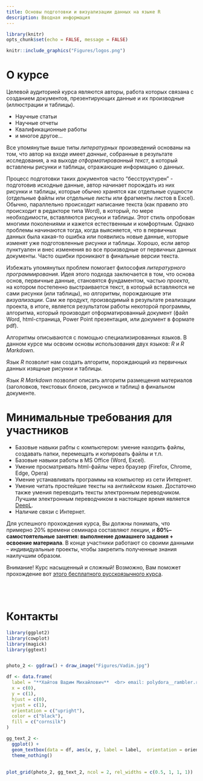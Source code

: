 ```yaml
---
title: Основы подготовки и визуализации данных на языке R
description: Вводная информация 
---
```


```r
library(knitr)
opts_chunk$set(echo = FALSE, message = FALSE)
```


```r


knitr::include_graphics("Figures/logos.png")


```




# О курсе

Целевой аудиторией курса  являются авторы, работа которых связана с созданием документов, презентирующих данные и их производные (иллюстрации и таблицы). 

- Научные статьи
- Научные отчеты
- Квалификационные работы 
- и многое другое...

Все упомянутые выше типы *литературных* произведений основаны на том, что автор на входе имеет *данные*, собранные в результате исследования, а на выходе *отформатированный текст*, в который вставлены рисунки и таблицы, отражающие информацию о данных.  

Процесс подготовки таких документов часто "бесструктурен" - подготовив исходные данные, автор начинает порождать из них рисунки и таблицы, которые обычно хранятся как отдельные сущности (отдельные файлы или отдельные листы или фрагменты листов в Excel). Обычно, параллельно происходит написание текста (как правило это происходит в редакторе типа Word), в который, по мере необходимости, вставляются рисунки и таблицы. Этот стиль опробован многими поколениями и кажется естественным и комфортным. Однако проблемы начинаются тогда, когда выясняется, что в первичных данных была какая-то ошибка или появились новые данные, которые изменят уже подготовленные рисунки и таблицы. Хорошо, если автор пунктуален и внес изменения во все производные от первичных данных документы. Часто ошибки проникают в финальные версии текста.

Избежать упомянутых проблем помогает философия *литературного программирования*. Идея этого подхода заключается в том, что основа основ, первичные данные, становятся фундаментом, частью *проекта*, на котором постепенно выстраивается текст, в который вставляются не сами рисунки (или таблицы), но  *алгоритмы*, порождающие эти *визуализации*. Сам же продукт, производимый в результате реализации проекта, в итоге, является результатом работы некоторой программы, алгоритма, который производит отформатированный документ (файл Word, html-страница, Power Point презентация, или документ в формате pdf). 

Алгоритмы описываются с помощью специализированных языков. В данном курсе мы освоим основы использования двух языков: *R* и *R Markdown*.  

Язык *R* позволит нам создать алгоритм, порождающий из первичных данных изящные рисунки и таблицы.

Язык *R Markdown* позволит описать алгоритм размещения материалов (заголовков, текстовых блоков, рисунков и таблиц) в финальном документе.  

# Минимальные требования для участников

- Базовые навыки рабты с компьютером: умение находить файлы, создавать папки, перемещать и копировать файлы и т.п.
- Базовые навыки работы в MS Office (Word, Excel). 
- Умение просматривать html-файлы через браузер (Firefox, Chrome, Edge, Opera)
- Умение устанавливать программы на компьютер из сети Интернет.
- Умение читать простейшие тексты на английском языке. Достаточно также умения переводить тексты электронным переводчиком. Лучшим электронным переводчиком в настоящее время является [DeepL](https://www.deepl.com/ru/translator).
- Наличие связи с Интернет.


Для успешного прохождения курса, Вы должны понимать, что примерно 20% времени семинара составляют лекции, и **80%– самостоятельные занятия: выполнение домашнего задания + освоение материала**. В конце участники работают со своими данными – индивидуальные проекты, чтобы закрепить полученные знания наилучшим образом. 


Внимание! Курс насыщенный и сложный!  Возможно, Вам поможет прохождение вот [этого бесплатного русскоязычного курса](https://stepik.org/course/129/promo#toc). 

<br>
<br>



# Контакты

```r
library(ggplot2)
library(cowplot)
library(magick)
library(ggtext)


photo_2 <- ggdraw() + draw_image("Figures/Vadim.jpg")

df <- data.frame(
  label = "**Хайтов Вадим Михайлович**  <br> email: polydora__rambler.ru <br> Кандидат биологических наук, педагог дополнительного образования Санкт-Петербргского Городского Дворца Творчества Юных, ведущий научный сотрудник Кандалакского государственного заповедника, преподаватель Санкт-Петербургского Государственного университета. Научная сфера: морская биология, биостатистика, научное образование школьников." ,
  x = c(0),
  y = c(1),
  hjust = c(0),
  vjust = c(1),
  orientation = c("upright"),
  color = c("black"),
  fill = c("cornsilk")
)

gg_text_2 <-
  ggplot() +
  geom_textbox(data = df, aes(x, y, label = label,  orientation = orientation), width = unit(0.9, "npc"), color = "black", fill = "white", hjust = 0.5, vjust = 0.5) +
  theme_nothing()
  
  
plot_grid(photo_2, gg_text_2, ncol = 2, rel_widths = c(0.5, 1, 1, 1))
```

